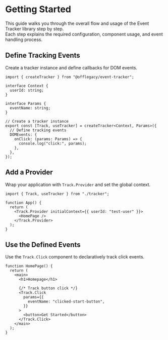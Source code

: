 
# Getting Started

This guide walks you through the overall flow and usage of the Event Tracker library step by step.  
Each step explains the required configuration, component usage, and event handling process.

<Steps>

## Define Tracking Events

Create a tracker instance and define callbacks for DOM events.

```tsx {12}
import { createTracker } from "@offlegacy/event-tracker";

interface Context {
  userId: string;
}

interface Params {
  eventName: string;
}

// Create a tracker instance
export const [Track, useTracker] = createTracker<Context, Params>({
  // Define tracking events
  DOMEvents: {
    onClick: (params: Params) => {
      console.log("click:", params);
    },
  },
});
```

## Add a Provider

Wrap your application with `Track.Provider` and set the global context.

```tsx {5, 7}
import { Track, useTracker } from "./tracker";

function App() {
  return (
    <Track.Provider initialContext={{ userId: "test-user" }}>
      <HomePage />
    </Track.Provider>
  );
}
```

## Use the Defined Events

Use the `Track.Click` component to declaratively track click events.

```tsx {7-11, 13}
function HomePage() {
  return (
    <main>
      <h1>Homepage</h1>

      {/* Track button click */}
      <Track.Click
        params={{
          eventName: "clicked-start-button",
        }}
      >
        <button>Get Started</button>
      </Track.Click>
    </main>
  );
}
```

</Steps>
